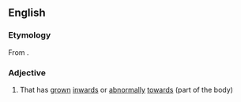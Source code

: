 ==English==

===Etymology===
From {{prefix|in|grown|lang=en}}.

===Adjective===
{{en-adj}}

# That has [[grown]] [[inwards]] or [[abnormally]] [[towards]] (part of the body)
